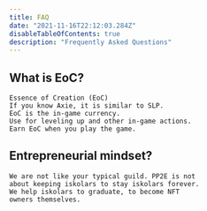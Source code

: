 ```yaml
---
title: FAQ
date: "2021-11-16T22:12:03.284Z"
disableTableOfContents: true
description: "Frequently Asked Questions"
---
```


## What is EoC?

    Essence of Creation (EoC)
    If you know Axie, it is similar to SLP.
    EoC is the in-game currency.
    Use for leveling up and other in-game actions.
    Earn EoC when you play the game.


## Entrepreneurial mindset?

    We are not like your typical guild. PP2E is not
    about keeping iskolars to stay iskolars forever.
    We help iskolars to graduate, to become NFT
    owners themselves.